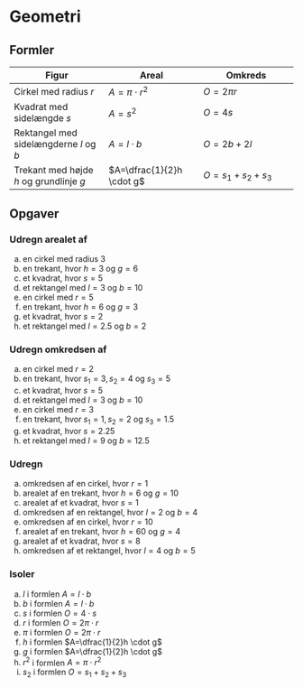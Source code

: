 # Geometri 

## Formler

| Figur | Areal | Omkreds |
| --- | --- | --- |
| Cirkel med radius $r$ | $A=\pi \cdot r^2$ | $O=2\pi r$ |
| Kvadrat med sidelængde $s$ | $A=s^2$ | $O=4s$ |
| Rektangel med sidelængderne $l$ og $b$ | $A=l \cdot b$ | $O=2b+2l$|
| Trekant med højde $h$ og grundlinje $g$ | $A=\dfrac{1}{2}h \cdot g$ | $O=s_1 + s_2 + s_3$ | 

## Opgaver

### Udregn arealet af
a. en cirkel med radius 3
b. en trekant, hvor $h=3$ og $g=6$
c. et kvadrat, hvor $s=5$
d. et rektangel med $l=3$ og $b=10$
e. en cirkel med $r=5$
f. en trekant, hvor $h=6$ og $g=3$
g. et kvadrat, hvor $s=2$
h. et rektangel med $l=2.5$ og $b=2$

### Udregn omkredsen af
a. en cirkel med $r=2$
b. en trekant, hvor $s_1=3, s_2=4$ og $s_3=5$
c. et kvadrat, hvor $s=5$
d. et rektangel med $l=3$ og $b=10$
e. en cirkel med $r=3$
f. en trekant, hvor $s_1=1, s_2=2$ og $s_3=1.5$
g. et kvadrat, hvor $s=2.25$
h. et rektangel med $l=9$ og $b=12.5$

### Udregn
a. omkredsen af en cirkel, hvor $r=1$
b. arealet af en trekant, hvor $h=6$ og $g=10$
c. arealet af et kvadrat, hvor $s=1$
d. omkredsen af en rektangel, hvor $l=2$ og $b=4$
e. omkredsen af en cirkel, hvor $r=10$
f. arealet af en trekant, hvor $h=60$ og $g=4$
g. arealet af et kvadrat, hvor $s=8$
h. omkredsen af et rektangel, hvor $l=4$ og $b=5$

### Isoler
a. $l$ i formlen $A=l \cdot b$
b. $b$ i formlen $A=l \cdot b$
c. $s$ i formlen $O=4\cdot s$
d. $r$ i formlen $O=2\pi \cdot r$
e. $\pi$ i formlen $O=2\pi \cdot r$
f. $h$ i formlen $A=\dfrac{1}{2}h \cdot g$
g. $g$ i formlen $A=\dfrac{1}{2}h \cdot g$
h. $r^2$ i formlen $A=\pi\cdot r^2$
i. $s_2$ i formlen $O=s_1+s_2+s_3$